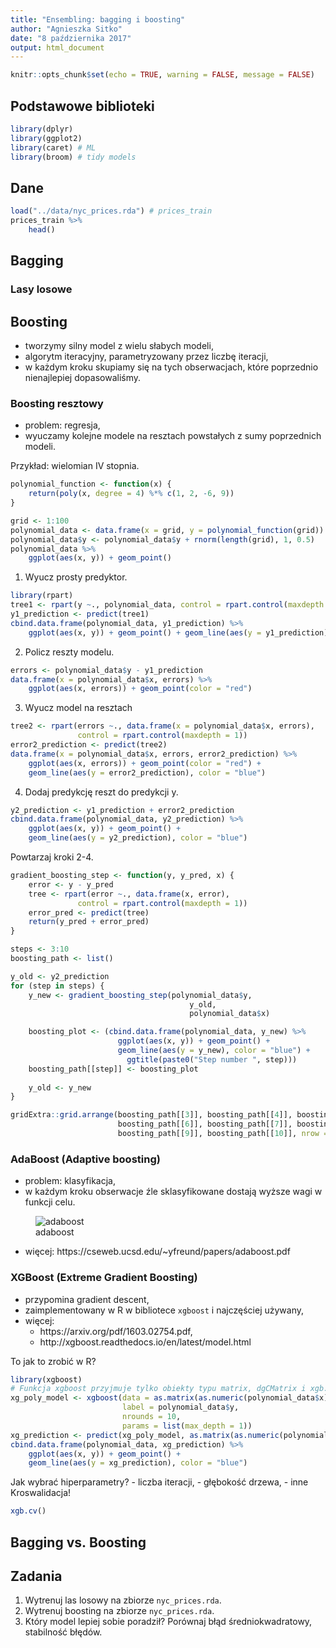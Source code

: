 ```yaml
---
title: "Ensembling: bagging i boosting"
author: "Agnieszka Sitko"
date: "8 października 2017"
output: html_document
---
```


```r
knitr::opts_chunk$set(echo = TRUE, warning = FALSE, message = FALSE)
```

## Podstawowe biblioteki
```r
library(dplyr)
library(ggplot2)
library(caret) # ML
library(broom) # tidy models
```

## Dane
```r
load("../data/nyc_prices.rda") # prices_train
prices_train %>% 
    head()
```

## Bagging


### Lasy losowe

## Boosting 
- tworzymy silny model z wielu słabych modeli,
- algorytm iteracyjny, parametryzowany przez liczbę iteracji,
- w każdym kroku skupiamy się na tych obserwacjach, które poprzednio nienajlepiej dopasowaliśmy.

### Boosting resztowy
- problem: regresja, 
- wyuczamy kolejne modele na resztach powstałych z sumy poprzednich modeli.

Przykład: wielomian IV stopnia.

```r
polynomial_function <- function(x) {
    return(poly(x, degree = 4) %*% c(1, 2, -6, 9))
}

grid <- 1:100
polynomial_data <- data.frame(x = grid, y = polynomial_function(grid)) 
polynomial_data$y <- polynomial_data$y + rnorm(length(grid), 1, 0.5) 
polynomial_data %>% 
    ggplot(aes(x, y)) + geom_point()
```
1. Wyucz prosty predyktor.
```r
library(rpart)
tree1 <- rpart(y ~., polynomial_data, control = rpart.control(maxdepth = 1))
y1_prediction <- predict(tree1)
cbind.data.frame(polynomial_data, y1_prediction) %>% 
    ggplot(aes(x, y)) + geom_point() + geom_line(aes(y = y1_prediction), color = "blue")
```

2. Policz reszty modelu.
```r
errors <- polynomial_data$y - y1_prediction
data.frame(x = polynomial_data$x, errors) %>% 
    ggplot(aes(x, errors)) + geom_point(color = "red")
```
3. Wyucz model na resztach
```r
tree2 <- rpart(errors ~., data.frame(x = polynomial_data$x, errors), 
               control = rpart.control(maxdepth = 1))
error2_prediction <- predict(tree2)
data.frame(x = polynomial_data$x, errors, error2_prediction) %>% 
    ggplot(aes(x, errors)) + geom_point(color = "red") + 
    geom_line(aes(y = error2_prediction), color = "blue")
```

4. Dodaj predykcję reszt do predykcji y.
```r
y2_prediction <- y1_prediction + error2_prediction
cbind.data.frame(polynomial_data, y2_prediction) %>% 
    ggplot(aes(x, y)) + geom_point() + 
    geom_line(aes(y = y2_prediction), color = "blue")
```

Powtarzaj kroki 2-4.
```r
gradient_boosting_step <- function(y, y_pred, x) {
    error <- y - y_pred
    tree <- rpart(error ~., data.frame(x, error), 
               control = rpart.control(maxdepth = 1))
    error_pred <- predict(tree)
    return(y_pred + error_pred)
}

steps <- 3:10
boosting_path <- list()

y_old <- y2_prediction
for (step in steps) {
    y_new <- gradient_boosting_step(polynomial_data$y, 
                                        y_old, 
                                        polynomial_data$x)

    boosting_plot <- (cbind.data.frame(polynomial_data, y_new) %>% 
                        ggplot(aes(x, y)) + geom_point() + 
                        geom_line(aes(y = y_new), color = "blue") + 
                          ggtitle(paste0("Step number ", step)))
    boosting_path[[step]] <- boosting_plot
    
    y_old <- y_new
}

gridExtra::grid.arrange(boosting_path[[3]], boosting_path[[4]], boosting_path[[5]],
                        boosting_path[[6]], boosting_path[[7]], boosting_path[[8]],
                        boosting_path[[9]], boosting_path[[10]], nrow = 2)
```

### AdaBoost (Adaptive boosting)
- problem: klasyfikacja,
- w każdym kroku obserwacje źle sklasyfikowane dostają wyższe wagi w funkcji celu.

![adaboost](./adaboost.png)

- więcej: https://cseweb.ucsd.edu/~yfreund/papers/adaboost.pdf

### XGBoost (Extreme Gradient Boosting)
- przypomina gradient descent,
- zaimplementowany w R w bibliotece `xgboost` i najczęściej używany,
- więcej: 
    - https://arxiv.org/pdf/1603.02754.pdf, 
    - http://xgboost.readthedocs.io/en/latest/model.html
    
To jak to zrobić w R?
```r
library(xgboost)
# Funkcja xgboost przyjmuje tylko obiekty typu matrix, dgCMatrix i xgb.DMatrix!
xg_poly_model <- xgboost(data = as.matrix(as.numeric(polynomial_data$x)), 
                         label = polynomial_data$y, 
                         nrounds = 10,
                         params = list(max_depth = 1)) 
xg_prediction <- predict(xg_poly_model, as.matrix(as.numeric(polynomial_data$x)))
cbind.data.frame(polynomial_data, xg_prediction) %>% 
    ggplot(aes(x, y)) + geom_point() + 
    geom_line(aes(y = xg_prediction), color = "blue")
```

Jak wybrać hiperparametry?
- liczba iteracji,
- głębokość drzewa,
- inne
Kroswalidacja!
```r
xgb.cv()
```


## Bagging vs. Boosting

## Zadania
1. Wytrenuj las losowy na zbiorze `nyc_prices.rda`.
2. Wytrenuj boosting na zbiorze `nyc_prices.rda`.
3. Który model lepiej sobie poradził? Porównaj błąd średniokwadratowy, stabilność błędów.
